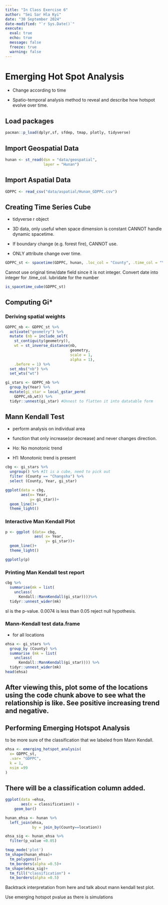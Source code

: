 ```yaml
---
title: "In Class Exercise 6"
author: "Sei Sar Hla Kyi"
date: "30 September 2024"
date-modified: "`r Sys.Date()`"
execute: 
  eval: true
  echo: true
  message: false
  freeze: true
  warning: false
---
```


# Emerging Hot Spot Analysis

-   Change according to time

-   Spatio-temporal analysis method to reveal and describe how hotspot evolve over time.

## Load packages

```r
pacman::p_load(dplyr,sf, sfdep, tmap, plotly, tidyverse)
```

## Import Geospatial Data

```r
hunan <- st_read(dsn = "data/geospatial", 
                 layer = "Hunan")
```

## Import Aspatial Data

```r
GDPPC <- read_csv("data/aspatial/Hunan_GDPPC.csv")
```

## Creating Time Series Cube

-   tidyverse r object

-   3D data, only useful when space dimension is constant CANNOT handle dynamic spacetime.

-   If boundary change (e.g. forest fire), CANNOT use.

-   ONLY attribute change over time.

```r
GDPPC_st <- spacetime(GDPPC, hunan, .loc_col = "County", .time_col = "Year")
```

Cannot use original time/date field since it is not integer. Convert date into integer for .time_col. lubridate for the number

```r
is_spacetime_cube(GDPPC_st)
```

## Computing Gi\*

### Deriving spatial weights

```r
GDPPC_nb <- GDPPC_st %>%
  activate("geometry") %>%
  mutate (nb = include_self(
    st_contiguity(geometry)),
    wt = st_inverse_distance(nb,
                             geometry,
                             scale = 1,
                             alpha = 1),
    .before = 1) %>%
  set_nbs("nb") %>%
  set_wts("wt")
```

```r
gi_stars <- GDPPC_nb %>%
  group_by(Year) %>%
  mutate(gi_star = local_gstar_perm(
    GDPPC,nb,wt)) %>%
  tidyr::unnest(gi_star) #Unnest to flatten it into datatable form
```

## Mann Kendall Test

-   perform analysis on individual area

-   function that only increase(or decrease) and never changes direction.

-   Ho: No monotonic trend

-   H1: Monotonic trend is present

```r
cbg <- gi_stars %>%
  ungroup() %>% #It is a cube, need to pick out
  filter (County == "Changsha") %>%
  select (County, Year, gi_star)
```

```r
ggplot(data = cbg,
       aes(x= Year,
           y= gi_star))+
  geom_line()+
  theme_light()
```

### Interactive Man Kendall Plot

```r
p <- ggplot (data= cbg,
             aes( x= Year,
                  y= gi_star))+
  geom_line()+
  theme_light()

ggplotly(p)
```

### Printing Man Kendall test report

```r
cbg %>%
  summarise(mk = list(
    unclass(
      Kendall::MannKendall(gi_star))))%>%
  tidyr::unnest_wider(mk)
```

sl is the p-value. 0.0074 is less than 0.05 reject null hypothesis.

### Mann-Kendall test data.frame

-   for all locations

```r
ehsa <- gi_stars %>%
  group_by (County) %>%
  summarise (mk = list(
    unclass(
      Kendall::MannKendall(gi_star)))) %>%
  tidyr::unnest_wider(mk)
head(ehsa)
```

::: callout-note
## After viewing this, plot some of the locations using the code chunk above to see what the relationship is like. See positive increasing trend and negative.
:::

## Performing Emerging Hotspot Analysis

to be more sure of the classification that we labeled from Mann Kendall.

```r
ehsa <- emerging_hotspot_analysis(
  x= GDPPC_st,
  .var= "GDPPC",
  k = 1,
  nsim =99
)
```

::: callout-note
## There will be a classification column added.
:::

```r
ggplot(data =ehsa,
       aes(x = classification)) +
    geom_bar()
```

```r
hunan_ehsa <- hunan %>%
  left_join(ehsa,
            by = join_by(County==location))
```

```r
ehsa_sig <- hunan_ehsa %>%
  filter(p_value <0.05)

tmap_mode('plot')
tm_shape(hunan_ehsa)+
  tm_polygons()+
  tm_borders(alpha =0.5)+
tm_shape(ehsa_sig)+
  tm_fill("classification") +
  tm_borders(alpha =0.5)
```

Backtrack interpretation from here and talk about mann kendall test plot.

Use emerging hotspot pvalue as there is simulations

